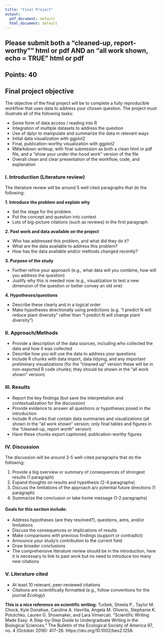 ```yaml
---
title: "Final Project"
output:
  pdf_document: default
  html_document: default
---
```


## Please submit both a "cleaned-up, report-worthy"" html or pdf AND an "all work shown, echo = TRUE" html or pdf

## Points: 40

## Final project objective
The objective of the final project will be to complete a fully reproducible workflow that uses data to address your chosen question. The project must illustrate all of the following tasks:

* Some form of data access / reading into R
* Integration of multiple datasets to address the question
* Use of dplyr to manipulate and summarize the data in relevant ways
* Initial data visualization with ggplot2
* Final, publication-worthy visualization with ggplot2
* RMarkdown writeup, with final submission as both a clean html or pdf file, and a "show your under-the-hood work" version of the file
*  Overall clean and clear presentation of the workflow, code, and explanation



### I. Introduction (Literature review)
The literature review will be around 5 well cited paragraphs that do the following:

__1. Introduce the problem and explain why__  

* Set the stage for the problem  
* Put the concept and question into context  
* Lots of big-picture citations (such as reviews) in the first paragraph  

__2. Past work and data available on the project__

- Who has addressed this problem, and what did they do it?  
- What are the data available to address this problem?  
- How has the data available and/or methods changed recently?  

__3. Purpose of the study__

- Further refine your approach (e.g., what data will you combine, how will you address the question)  
- Justify why this is needed now (e.g., visualization to test a new dimension of the question or better convey an old one)

__4. Hypotheses/questions__

- Describe these clearly and in a logical order  
- Make hypotheses directionally using predictions (e.g. "I predict N will reduce plant diversity" rather than "I predict N will change plant diversity")
   
   
### II. Approach/Methods
- Provide a description of the data sources, including who collected the data and how it was collected  
- Describe how you will use the data to address your questions  
- Include R chunks with data import, data tidying, and any important preliminary visualizations (for the "cleaned up" version these will be in non-exported R code chunks; they should be shown in the "all work shown" version)


### III. Results
- Report the key findings (but save the interpretation and contextualization for the discussion)  
- Provide evidence to answer all questions or hypotheses posed in the introduction  
- Include R chunks that contain data summaries and visualizations (all shown in the "all work shown" version; only final tables and figures in the "cleaned-up, report worth" version) 
- Have these chunks export captioned, publication-worthy figures 

### IV. Discussion
The discussion will be around 3-5 well-cited paragraphs that do the following:

1. Provide a big overview or summary of consequences of strongest results (1 paragraph)    
2. Expand thoughts on results and hypothesis (2-4 paragraphs)  
3. Discuss the limitations of the approach a/o potential future directions (1 paragraph)   
4. Summarize the conclusion or take home message (1-2 paragraphs)    

#### Goals for this section include:
* Address hypotheses (are they resolved?), questions, aims, and/or limitations
* Discuss the consequences or implications of results
* Make comparisons with previous findings (support or contradict)
* Announce your study’s contribution to the current field
* Draw broader conclusions
* The comprehensive literature review should be in the introduction, here it is necessary to link to past work but no need to introduce too many new citations

### V. Literature cited
  - At least 10 relevant, peer-reviewed citations  
   - Citations are scientifically formatted (e.g., follow conventions for the journal _Ecology_)   


**This is a nice reference on scientific writing:** Turbek, Sheela P., Taylor M. Chock, Kyle Donahue, Caroline A. Havrilla, Angela M. Oliverio, Stephanie K. Polutchko, Lauren G. Shoemaker, and Lara Vimercati. “Scientific Writing Made Easy: A Step-by-Step Guide to Undergraduate Writing in the Biological Sciences.” The Bulletin of the Ecological Society of America 97, no. 4 (October 2016): 417–26. https://doi.org/10.1002/bes2.1258.
